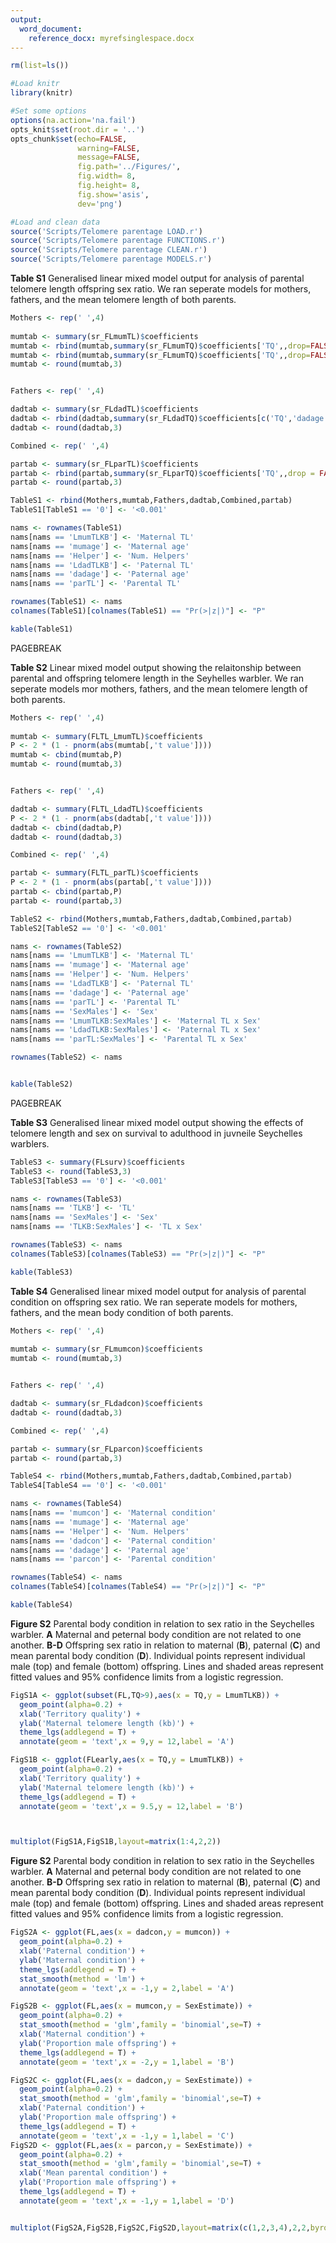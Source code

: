 ```yaml
---
output:
  word_document:
    reference_docx: myrefsinglespace.docx
---
```




```r

rm(list=ls())

#Load knitr
library(knitr)

#Set some options
options(na.action='na.fail')
opts_knit$set(root.dir = '..')
opts_chunk$set(echo=FALSE,
               warning=FALSE,
               message=FALSE,
               fig.path='../Figures/',
               fig.width= 8,
               fig.height= 8,
               fig.show='asis',
               dev='png')

```

```r

#Load and clean data
source('Scripts/Telomere parentage LOAD.r')
source('Scripts/Telomere parentage FUNCTIONS.r')
source('Scripts/Telomere parentage CLEAN.r')
source('Scripts/Telomere parentage MODELS.r')


```




**Table S1** Generalised linear mixed model output for analysis of parental telomere length offspring sex ratio. We ran seperate models for mothers, fathers, and the mean telomere length of both parents.

```r

Mothers <- rep(' ',4)
  
mumtab <- summary(sr_FLmumTL)$coefficients
mumtab <- rbind(mumtab,summary(sr_FLmumTQ)$coefficients['TQ',,drop=FALSE])
mumtab <- rbind(mumtab,summary(sr_FLmumTQ)$coefficients['TQ',,drop=FALSE])
mumtab <- round(mumtab,3)


Fathers <- rep(' ',4)

dadtab <- summary(sr_FLdadTL)$coefficients
dadtab <- rbind(dadtab,summary(sr_FLdadTQ)$coefficients[c('TQ','dadage'),])
dadtab <- round(dadtab,3)

Combined <- rep(' ',4)

partab <- summary(sr_FLparTL)$coefficients
partab <- rbind(partab,summary(sr_FLparTQ)$coefficients['TQ',,drop = FALSE])
partab <- round(partab,3)

TableS1 <- rbind(Mothers,mumtab,Fathers,dadtab,Combined,partab)
TableS1[TableS1 == '0'] <- '<0.001'

nams <- rownames(TableS1)
nams[nams == 'LmumTLKB'] <- 'Maternal TL'
nams[nams == 'mumage'] <- 'Maternal age'
nams[nams == 'Helper'] <- 'Num. Helpers'
nams[nams == 'LdadTLKB'] <- 'Paternal TL'
nams[nams == 'dadage'] <- 'Paternal age'
nams[nams == 'parTL'] <- 'Parental TL'

rownames(TableS1) <- nams
colnames(TableS1)[colnames(TableS1) == "Pr(>|z|)"] <- "P"

kable(TableS1)

```


PAGEBREAK

**Table S2** Linear mixed model output showing the relaitonship between parental and offspring telomere length in the Seyhelles warbler. We ran seperate models mor mothers, fathers, and the mean telomere length of both parents.


```r

Mothers <- rep(' ',4)
  
mumtab <- summary(FLTL_LmumTL)$coefficients
P <- 2 * (1 - pnorm(abs(mumtab[,'t value'])))
mumtab <- cbind(mumtab,P)
mumtab <- round(mumtab,3)


Fathers <- rep(' ',4)

dadtab <- summary(FLTL_LdadTL)$coefficients
P <- 2 * (1 - pnorm(abs(dadtab[,'t value'])))
dadtab <- cbind(dadtab,P)
dadtab <- round(dadtab,3)

Combined <- rep(' ',4)

partab <- summary(FLTL_parTL)$coefficients
P <- 2 * (1 - pnorm(abs(partab[,'t value'])))
partab <- cbind(partab,P)
partab <- round(partab,3)

TableS2 <- rbind(Mothers,mumtab,Fathers,dadtab,Combined,partab)
TableS2[TableS2 == '0'] <- '<0.001'

nams <- rownames(TableS2)
nams[nams == 'LmumTLKB'] <- 'Maternal TL'
nams[nams == 'mumage'] <- 'Maternal age'
nams[nams == 'Helper'] <- 'Num. Helpers'
nams[nams == 'LdadTLKB'] <- 'Paternal TL'
nams[nams == 'dadage'] <- 'Paternal age'
nams[nams == 'parTL'] <- 'Parental TL'
nams[nams == 'SexMales'] <- 'Sex'
nams[nams == 'LmumTLKB:SexMales'] <- 'Maternal TL x Sex'
nams[nams == 'LdadTLKB:SexMales'] <- 'Paternal TL x Sex'
nams[nams == 'parTL:SexMales'] <- 'Parental TL x Sex'

rownames(TableS2) <- nams


kable(TableS2)

```


PAGEBREAK

**Table S3** Generalised linear mixed model output showing the effects of telomere length and sex on survival to adulthood in juvneile Seychelles warblers.

```r


TableS3 <- summary(FLsurv)$coefficients
TableS3 <- round(TableS3,3)
TableS3[TableS3 == '0'] <- '<0.001'

nams <- rownames(TableS3)
nams[nams == 'TLKB'] <- 'TL'
nams[nams == 'SexMales'] <- 'Sex'
nams[nams == 'TLKB:SexMales'] <- 'TL x Sex'

rownames(TableS3) <- nams
colnames(TableS3)[colnames(TableS3) == "Pr(>|z|)"] <- "P"

kable(TableS3)

```



**Table S4** Generalised linear mixed model output for analysis of parental condition on offspring sex ratio. We ran seperate models for mothers, fathers, and the mean body condition of both parents.

```r

Mothers <- rep(' ',4)
  
mumtab <- summary(sr_FLmumcon)$coefficients
mumtab <- round(mumtab,3)


Fathers <- rep(' ',4)

dadtab <- summary(sr_FLdadcon)$coefficients
dadtab <- round(dadtab,3)

Combined <- rep(' ',4)

partab <- summary(sr_FLparcon)$coefficients
partab <- round(partab,3)

TableS4 <- rbind(Mothers,mumtab,Fathers,dadtab,Combined,partab)
TableS4[TableS4 == '0'] <- '<0.001'

nams <- rownames(TableS4)
nams[nams == 'mumcon'] <- 'Maternal condition'
nams[nams == 'mumage'] <- 'Maternal age'
nams[nams == 'Helper'] <- 'Num. Helpers'
nams[nams == 'dadcon'] <- 'Paternal condition'
nams[nams == 'dadage'] <- 'Paternal age'
nams[nams == 'parcon'] <- 'Parental condition'

rownames(TableS4) <- nams
colnames(TableS4)[colnames(TableS4) == "Pr(>|z|)"] <- "P"

kable(TableS4)

```




**Figure S2** Parental body condition in relation to sex ratio in the Seychelles warbler. **A** Maternal and peternal body condition are not related to one another. **B-D** Offspring sex ratio in relation to maternal (**B**), paternal (**C**) and mean parental body condition (**D**). Individual points represent individual male (top) and female (bottom) offspring. Lines and shaded areas represent fitted values and 95% confidence limits from a logistic regression.


```r

FigS1A <- ggplot(subset(FL,TQ>9),aes(x = TQ,y = LmumTLKB)) +
  geom_point(alpha=0.2) +
  xlab('Territory quality') +
  ylab('Maternal telomere length (kb)') +
  theme_lgs(addlegend = T) +
  annotate(geom = 'text',x = 9,y = 12,label = 'A')

FigS1B <- ggplot(FLearly,aes(x = TQ,y = LmumTLKB)) +
  geom_point(alpha=0.2) +
  xlab('Territory quality') +
  ylab('Maternal telomere length (kb)') +
  theme_lgs(addlegend = T) +
  annotate(geom = 'text',x = 9.5,y = 12,label = 'B')



multiplot(FigS1A,FigS1B,layout=matrix(1:4,2,2))

```





**Figure S2** Parental body condition in relation to sex ratio in the Seychelles warbler. **A** Maternal and peternal body condition are not related to one another. **B-D** Offspring sex ratio in relation to maternal (**B**), paternal (**C**) and mean parental body condition (**D**). Individual points represent individual male (top) and female (bottom) offspring. Lines and shaded areas represent fitted values and 95% confidence limits from a logistic regression.


```r

FigS2A <- ggplot(FL,aes(x = dadcon,y = mumcon)) +
  geom_point(alpha=0.2) +
  xlab('Paternal condition') +
  ylab('Maternal condition') +
  theme_lgs(addlegend = T) +
  stat_smooth(method = 'lm') +
  annotate(geom = 'text',x = -1,y = 2,label = 'A')

FigS2B <- ggplot(FL,aes(x = mumcon,y = SexEstimate)) +
  geom_point(alpha=0.2) +
  stat_smooth(method = 'glm',family = 'binomial',se=T) +
  xlab('Maternal condition') +
  ylab('Proportion male offspring') +
  theme_lgs(addlegend = T) +
  annotate(geom = 'text',x = -2,y = 1,label = 'B')

FigS2C <- ggplot(FL,aes(x = dadcon,y = SexEstimate)) +
  geom_point(alpha=0.2) +
  stat_smooth(method = 'glm',family = 'binomial',se=T) +
  xlab('Paternal condition') +
  ylab('Proportion male offspring') +
  theme_lgs(addlegend = T) +
  annotate(geom = 'text',x = -1,y = 1,label = 'C')
FigS2D <- ggplot(FL,aes(x = parcon,y = SexEstimate)) +
  geom_point(alpha=0.2) +
  stat_smooth(method = 'glm',family = 'binomial',se=T) +
  xlab('Mean parental condition') +
  ylab('Proportion male offspring') +
  theme_lgs(addlegend = T) +
  annotate(geom = 'text',x = -1,y = 1,label = 'D')


multiplot(FigS2A,FigS2B,FigS2C,FigS2D,layout=matrix(c(1,2,3,4),2,2,byrow=T))

```

